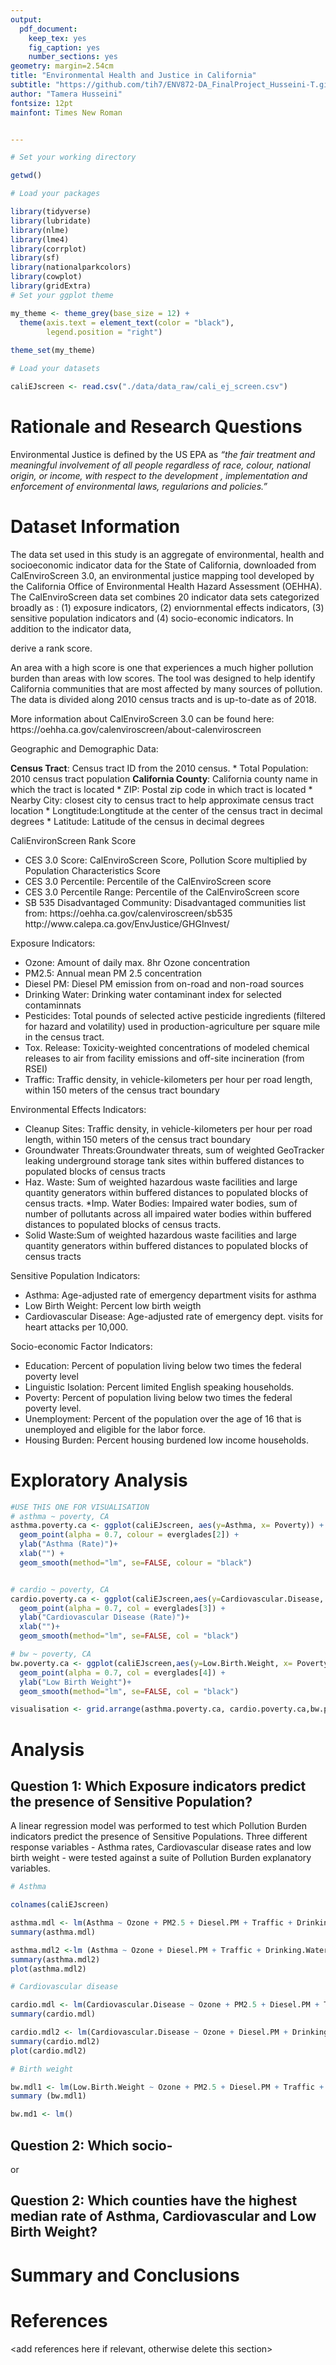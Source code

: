 ```yaml
---
output: 
  pdf_document:
    keep_tex: yes
    fig_caption: yes
    number_sections: yes
geometry: margin=2.54cm
title: "Environmental Health and Justice in California"
subtitle: "https://github.com/tih7/ENV872-DA_FinalProject_Husseini-T.git"
author: "Tamera Husseini"
fontsize: 12pt
mainfont: Times New Roman


---
```


\newpage
\tableofcontents 
\newpage
\listoftables 
\newpage
\listoffigures 
\newpage

```r
# Set your working directory

getwd()

# Load your packages

library(tidyverse)
library(lubridate)
library(nlme)
library(lme4)
library(corrplot)
library(sf)
library(nationalparkcolors)
library(cowplot)
library(gridExtra)
# Set your ggplot theme

my_theme <- theme_grey(base_size = 12) +
  theme(axis.text = element_text(color = "black"), 
        legend.position = "right")
  
theme_set(my_theme)

# Load your datasets

caliEJscreen <- read.csv("./data/data_raw/cali_ej_screen.csv")

```


# Rationale and Research Questions

Environmental Justice is defined by the US EPA as *"the fair treatment and meaningful involvement of all people regardless of race, colour, national origin, or income, with respect to the development , implementation and  enforcement of environmental laws, regularions and policies."* 
 


\newpage

# Dataset Information

The data set used in this study is an aggregate of environmental, health and socioeconomic indicator data for the State of California, downloaded from CalEnviroScreen 3.0, an environmental justice mapping tool developed by the California Office of Environmental Health Hazard Assessment (OEHHA). The CalEnviroScreen data set combines 20 indicator data sets categorized broadly as : (1) exposure indicators, (2) enviornmental effects indicators, (3) sensitive population indicators and (4) socio-economic indicators. In addition to the indicator data, 

derive a rank score. 

An area with a high score is one that experiences a much higher pollution burden than areas with low scores. The tool was designed to help identify California communities that are most affected by many sources of pollution. The data is divided along 2010 census tracts and is up-to-date as of 2018. 

More information about CalEnviroScreen 3.0 can be found here: https://oehha.ca.gov/calenviroscreen/about-calenviroscreen

Geographic and Demographic Data:

**Census Tract**: Census tract ID from the 2010 census.
* Total Population: 2010 census tract population
**California County**: California county name in which the tract is located
* ZIP: Postal zip code in which tract is located
* Nearby City: closest city to census tract to help approximate census tract location
* Longtitude:Longtitude at the center of the census tract in decimal degrees
* Latitude: Latitude of the census in decimal degrees

CaliEnvironScreen Rank Score

* CES 3.0 Score: CalEnviroScreen Score, Pollution Score multiplied by Population Characteristics Score
* CES 3.0 Percentile: Percentile of the CalEnviroScreen score
* CES 3.0 Percentile Range: Percentile of the CalEnviroScreen score
* SB 535 Disadvantaged Community: Disadvantaged communities list from:
https://oehha.ca.gov/calenviroscreen/sb535
http://www.calepa.ca.gov/EnvJustice/GHGInvest/ 


Exposure Indicators: 

* Ozone: Amount of daily max. 8hr Ozone concentration
* PM2.5: Annual mean PM 2.5 concentration
* Diesel PM: Diesel PM emission from on-road and non-road sources
* Drinking Water: Drinking water contaminant index for selected contaminnats
* Pesticides: Total pounds of selected active pesticide ingredients (filtered for hazard and volatility) used in production-agriculture per square mile in the census tract.
* Tox. Release: Toxicity-weighted concentrations of modeled chemical releases to air from facility emissions and off-site incineration (from RSEI)
* Traffic: Traffic density, in vehicle-kilometers per hour per road length, within 150 meters of the census tract boundary

Environmental Effects Indicators:

* Cleanup Sites: Traffic density, in vehicle-kilometers per hour per road length, within 150 meters of the census tract boundary
* Groundwater Threats:Groundwater threats, sum of weighted GeoTracker leaking underground storage tank sites  within buffered distances to populated blocks of census tracts
* Haz. Waste: Sum of weighted hazardous waste facilities and large quantity generators within buffered distances to populated blocks of census tracts.
*Imp. Water Bodies: Impaired water bodies, sum of number of pollutants across all impaired water bodies within buffered distances to populated blocks of census tracts. 
* Solid Waste:Sum of weighted hazardous waste facilities and large quantity generators within buffered distances to populated blocks of census tracts

Sensitive Population Indicators:

* Asthma: Age-adjusted rate of emergency department visits for asthma
* Low Birth Weight: Percent low birth weigth
* Cardiovascular Disease: Age-adjusted rate of emergency dept. visits for heart attacks per 10,000.

Socio-economic Factor Indicators:

* Education: Percent of population living below two times the federal poverty level
* Linguistic Isolation: Percent limited English speaking households.
* Poverty: Percent of population living below two times the federal poverty level.
* Unemployment: Percent of the population over the age of 16 that is unemployed and eligible for the labor force.
* Housing Burden: Percent housing burdened low income households. 



\newpage

# Exploratory Analysis 
```r


#USE THIS ONE FOR VISUALISATION
# asthma ~ poverty, CA
asthma.poverty.ca <- ggplot(caliEJscreen, aes(y=Asthma, x= Poverty)) +
  geom_point(alpha = 0.7, colour = everglades[2]) +
  ylab("Asthma (Rate)")+
  xlab("") +
  geom_smooth(method="lm", se=FALSE, colour = "black")


# cardio ~ poverty, CA
cardio.poverty.ca <- ggplot(caliEJscreen,aes(y=Cardiovascular.Disease, x= Poverty)) +
  geom_point(alpha = 0.7, col = everglades[3]) +
  ylab("Cardiovascular Disease (Rate)")+
  xlab("")+
  geom_smooth(method="lm", se=FALSE, col = "black")

# bw ~ poverty, CA
bw.poverty.ca <- ggplot(caliEJscreen,aes(y=Low.Birth.Weight, x= Poverty)) +
  geom_point(alpha = 0.7, col = everglades[4]) + 
  ylab("Low Birth Weight")+
  geom_smooth(method="lm", se=FALSE, col = "black")

visualisation <- grid.arrange(asthma.poverty.ca, cardio.poverty.ca,bw.poverty.ca, ncol=1)

```



\newpage

# Analysis

## Question 1: Which Exposure indicators predict the presence of Sensitive Population?


A linear regression model was performed to test which Pollution Burden indicators predict the presence of Sensitive Populations. Three different response variables - Asthma  rates, Cardiovascular disease rates and low birth weight - were tested against a suite of Pollution Burden explanatory variables. 


```r
# Asthma

colnames(caliEJscreen)

asthma.mdl <- lm(Asthma ~ Ozone + PM2.5 + Diesel.PM + Traffic + Drinking.Water + Tox..Release + Pesticides, data =caliEJscreen) 
summary(asthma.mdl)

asthma.mdl2 <-lm (Asthma ~ Ozone + Diesel.PM + Traffic + Drinking.Water + Tox..Release, data =caliEJscreen)
summary(asthma.mdl2)
plot(asthma.mdl2)

# Cardiovascular disease 

cardio.mdl <- lm(Cardiovascular.Disease ~ Ozone + PM2.5 + Diesel.PM + Traffic + Drinking.Water + Tox..Release + Pesticides, data = caliEJscreen)
summary(cardio.mdl)

cardio.mdl2 <- lm(Cardiovascular.Disease ~ Ozone + Diesel.PM + Drinking.Water + Traffic, data=caliEJscreen)
summary(cardio.mdl2)
plot(cardio.mdl2)

# Birth weight

bw.mdl1 <- lm(Low.Birth.Weight ~ Ozone + PM2.5 + Diesel.PM + Traffic + Drinking.Water + Tox..Release + Pesticides, data = caliEJscreen) 
summary (bw.mdl1)

bw.md1 <- lm()

```

## Question 2: Which socio-

or

## Question 2: Which counties have the highest median rate of Asthma, Cardiovascular and Low Birth Weight? 

\newpage

# Summary and Conclusions


\newpage

# References
<add references here if relevant, otherwise delete this section> 
